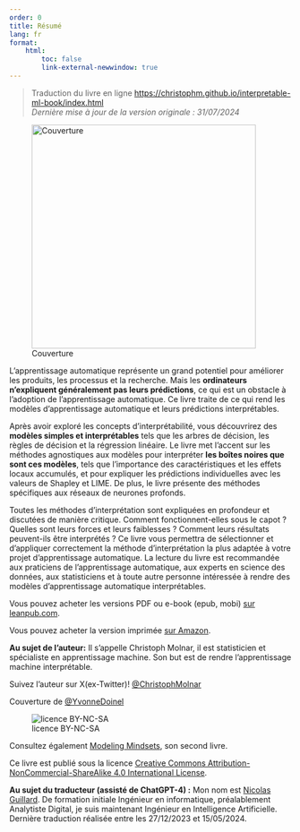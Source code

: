 ```yaml
---
order: 0
title: Résumé
lang: fr
format:
    html:
        toc: false
        link-external-newwindow: true
---
```


> Traduction du livre en ligne [https://christophm.github.io/interpretable-ml-book/index.html](https://christophm.github.io/interpretable-ml-book/index.html)<br>
> _Dernière mise à jour de la version originale : 31/07/2024_

![Couverture](./images/cutout.png){width=400px align="center"}

L'apprentissage automatique représente un grand potentiel pour améliorer les produits, les processus et la recherche. Mais les **ordinateurs n'expliquent généralement pas leurs prédictions**, ce qui est un obstacle à l'adoption de l'apprentissage automatique. Ce livre traite de ce qui rend les modèles d'apprentissage automatique et leurs prédictions interprétables.

Après avoir exploré les concepts d'interprétabilité, vous découvrirez des **modèles simples et interprétables** tels que les arbres de décision, les règles de décision et la régression linéaire. Le livre met l'accent sur les méthodes agnostiques aux modèles pour interpréter **les boîtes noires que sont ces modèles**, tels que l'importance des caractéristiques et les effets locaux accumulés, et pour expliquer les prédictions individuelles avec les valeurs de Shapley et LIME. De plus, le livre présente des méthodes spécifiques aux réseaux de neurones profonds.

Toutes les méthodes d'interprétation sont expliquées en profondeur et discutées de manière critique. Comment fonctionnent-elles sous le capot ? Quelles sont leurs forces et leurs faiblesses ? Comment leurs résultats peuvent-ils être interprétés ? Ce livre vous permettra de sélectionner et d'appliquer correctement la méthode d'interprétation la plus adaptée à votre projet d'apprentissage automatique. La lecture du livre est recommandée aux praticiens de l'apprentissage automatique, aux experts en science des données, aux statisticiens et à toute autre personne intéressée à rendre des modèles d'apprentissage automatique interprétables.

Vous pouvez acheter les versions PDF ou e-book (epub, mobi) [sur leanpub.com](https://leanpub.com/interpretable-machine-learning).

Vous pouvez acheter la version imprimée [sur Amazon](https://www.amazon.fr/dp/B09TMWHVB4).

**Au sujet de l'auteur:** Il s'appelle Christoph Molnar, il est statisticien et spécialiste en apprentissage machine.
Son but est de rendre l'apprentissage machine interprétable.

Suivez l'auteur sur X(ex-Twitter)! [\@ChristophMolnar](https://twitter.com/ChristophMolnar)

Couverture de [\@YvonneDoinel](https://twitter.com/YvonneDoinel)

![licence BY-NC-SA](./images/by-nc-sa.png)

Consultez également [Modeling Mindsets](https://bookgoodies.com/a/B0BMGSF52B), son second livre.

Ce livre est publié sous la licence [Creative Commons Attribution-NonCommercial-ShareAlike 4.0 International License](http://creativecommons.org/licenses/by-nc-sa/4.0/).


::: {.callout-note title="Note du traducteur" icon=false}
**Au sujet du traducteur (assisté de ChatGPT-4) :** Mon nom est [Nicolas Guillard](https://www.linkedin.com/in/nicolasguillard/). De formation initiale Ingénieur en informatique, préalablement Analytiste Digital, je suis maintenant Ingénieur en Intelligence Artificielle.
Dernière traduction réalisée entre les 27/12/2023 et 15/05/2024.
:::